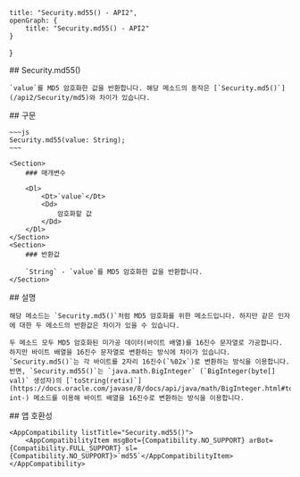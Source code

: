 
    title: "Security.md55() - API2",
    openGraph: {
        title: "Security.md55() - API2"
    }
}

<Section>
    ## Security.md55()

    `value`를 MD5 암호화한 값을 반환합니다. 해당 메소드의 동작은 [`Security.md5()`](/api2/Security/md5)와 차이가 있습니다.
</Section>
<Section>
    ## 구문

    ~~~js
    Security.md55(value: String);
    ~~~

    <Section>
        ### 매개변수

        <Dl>
            <Dt>`value`</Dt>
            <Dd>
                암호화할 값
            </Dd>
        </Dl>
    </Section>
    <Section>
        ### 반환값

        `String` - `value`를 MD5 암호화한 값을 반환합니다.
    </Section>
</Section>
<Section>
    ## 설명

    해당 메소드는 `Security.md5()`처럼 MD5 암호화를 위한 메소드입니다. 하지만 같은 인자에 대한 두 메소드의 반환값은 차이가 있을 수 있습니다.

    두 메소드 모두 MD5 암호화된 미가공 데이터(바이트 배열)를 16진수 문자열로 가공합니다. 하지만 바이트 배열을 16진수 문자열로 변환하는 방식에 차이가 있습니다.
    `Security.md5()`는 각 바이트를 2자리 16진수(`%02x`)로 변환하는 방식을 이용합니다.
    반면, `Security.md55()`는 `java.math.BigInteger` (`BigInteger(byte[] val)` 생성자)의 [`toString(retix)`](https://docs.oracle.com/javase/8/docs/api/java/math/BigInteger.html#toString-int-) 메소드를 이용해 바이트 배열을 16진수로 변환하는 방식을 이용합니다.
</Section>
<Section>
    ## 앱 호환성

    <AppCompatibility listTitle="Security.md55()">
        <AppCompatibilityItem msgBot={Compatibility.NO_SUPPORT} arBot={Compatibility.FULL_SUPPORT} sl={Compatibility.NO_SUPPORT}>`md55`</AppCompatibilityItem>
    </AppCompatibility>
</Section>
